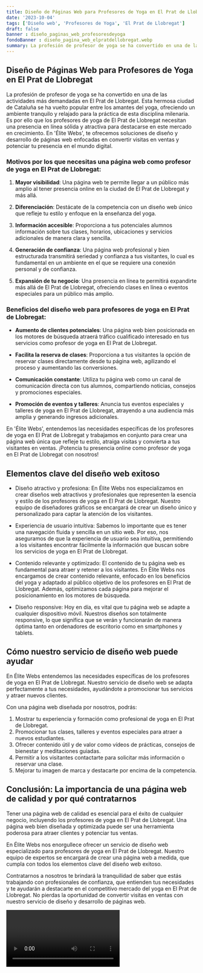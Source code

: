 ```yaml
---
title: Diseño de Páginas Web para Profesores de Yoga en El Prat de Llobregat
date: '2023-10-04'
tags: ['Diseño web', 'Profesores de Yoga', 'El Prat de Llobregat']
draft: false
banner : diseño_paginas_web_profesoresdeyoga
fondoBanner : diseño_pagina_web_elpratdellobregat.webp
summary: La profesión de profesor de yoga se ha convertido en una de las actividades más demandadas en El Prat de Llobregat. Esta hermosa ciudad de Cataluña se ha vuelto popular entre los amantes del yoga, ofreciendo un ambiente tranquilo y relajado para la práctica de esta disciplina milenaria. Es por ello que los profesores de yoga de El Prat de Llobregat necesitan una presencia en línea sólida y atractiva para destacarse en este mercado en crecimiento. En 'Élite Webs', te ofrecemos soluciones de diseño y desarrollo de páginas web enfocadas en convertir visitas en ventas y potenciar tu presencia en el mundo digital.
---
```


## Diseño de Páginas Web para Profesores de Yoga en El Prat de Llobregat

La profesión de profesor de yoga se ha convertido en una de las actividades más demandadas en El Prat de Llobregat. Esta hermosa ciudad de Cataluña se ha vuelto popular entre los amantes del yoga, ofreciendo un ambiente tranquilo y relajado para la práctica de esta disciplina milenaria. Es por ello que los profesores de yoga de El Prat de Llobregat necesitan una presencia en línea sólida y atractiva para destacarse en este mercado en crecimiento. En 'Élite Webs', te ofrecemos soluciones de diseño y desarrollo de páginas web enfocadas en convertir visitas en ventas y potenciar tu presencia en el mundo digital.

### Motivos por los que necesitas una página web como profesor de yoga en El Prat de Llobregat:

1. **Mayor visibilidad**: Una página web te permite llegar a un público más amplio al tener presencia online en la ciudad de El Prat de Llobregat y más allá.

2. **Diferenciación**: Destácate de la competencia con un diseño web único que refleje tu estilo y enfoque en la enseñanza del yoga.

3. **Información accesible**: Proporciona a tus potenciales alumnos información sobre tus clases, horarios, ubicaciones y servicios adicionales de manera clara y sencilla.

4. **Generación de confianza**: Una página web profesional y bien estructurada transmitirá seriedad y confianza a tus visitantes, lo cual es fundamental en un ambiente en el que se requiere una conexión personal y de confianza.

5. **Expansión de tu negocio**: Una presencia en línea te permitirá expandirte más allá de El Prat de Llobregat, ofreciendo clases en línea o eventos especiales para un público más amplio.

### Beneficios del diseño web para profesores de yoga en El Prat de Llobregat:

- **Aumento de clientes potenciales**: Una página web bien posicionada en los motores de búsqueda atraerá tráfico cualificado interesado en tus servicios como profesor de yoga en El Prat de Llobregat.

- **Facilita la reserva de clases**: Proporciona a tus visitantes la opción de reservar clases directamente desde tu página web, agilizando el proceso y aumentando las conversiones.

- **Comunicación constante**: Utiliza tu página web como un canal de comunicación directa con tus alumnos, compartiendo noticias, consejos y promociones especiales.

- **Promoción de eventos y talleres**: Anuncia tus eventos especiales y talleres de yoga en El Prat de Llobregat, atrayendo a una audiencia más amplia y generando ingresos adicionales.

En 'Élite Webs', entendemos las necesidades específicas de los profesores de yoga en El Prat de Llobregat y trabajamos en conjunto para crear una página web única que refleje tu estilo, atraiga visitas y convierta a tus visitantes en ventas. ¡Potencia tu presencia online como profesor de yoga en El Prat de Llobregat con nosotros!

<GifSeo />

<Cta />

## Elementos clave del diseño web exitoso

- Diseño atractivo y profesiona: En Élite Webs nos especializamos en crear diseños web atractivos y profesionales que representen la esencia y estilo de los profesores de yoga en El Prat de Llobregat. Nuestro equipo de diseñadores gráficos se encargará de crear un diseño único y personalizado para captar la atención de los visitantes.

- Experiencia de usuario intuitiva: Sabemos lo importante que es tener una navegación fluida y sencilla en un sitio web. Por eso, nos aseguramos de que la experiencia de usuario sea intuitiva, permitiendo a los visitantes encontrar fácilmente la información que buscan sobre los servicios de yoga en El Prat de Llobregat.

- Contenido relevante y optimizado: El contenido de tu página web es fundamental para atraer y retener a los visitantes. En Élite Webs nos encargamos de crear contenido relevante, enfocado en los beneficios del yoga y adaptado al público objetivo de los profesores en El Prat de Llobregat. Además, optimizamos cada página para mejorar el posicionamiento en los motores de búsqueda.

- Diseño responsive: Hoy en día, es vital que tu página web se adapte a cualquier dispositivo móvil. Nuestros diseños son totalmente responsive, lo que significa que se verán y funcionarán de manera óptima tanto en ordenadores de escritorio como en smartphones y tablets.

## Cómo nuestro servicio de diseño web puede ayudar

En Élite Webs entendemos las necesidades específicas de los profesores de yoga en El Prat de Llobregat. Nuestro servicio de diseño web se adapta perfectamente a tus necesidades, ayudándote a promocionar tus servicios y atraer nuevos clientes.

Con una página web diseñada por nosotros, podrás:

1. Mostrar tu experiencia y formación como profesional de yoga en El Prat de Llobregat.
2. Promocionar tus clases, talleres y eventos especiales para atraer a nuevos estudiantes.
3. Ofrecer contenido útil y de valor como vídeos de prácticas, consejos de bienestar y meditaciones guiadas.
4. Permitir a los visitantes contactarte para solicitar más información o reservar una clase.
5. Mejorar tu imagen de marca y destacarte por encima de la competencia.

## Conclusión: La importancia de una página web de calidad y por qué contratarnos

Tener una página web de calidad es esencial para el éxito de cualquier negocio, incluyendo los profesores de yoga en El Prat de Llobregat. Una página web bien diseñada y optimizada puede ser una herramienta poderosa para atraer clientes y potenciar tus ventas.

En Élite Webs nos enorgullece ofrecer un servicio de diseño web especializado para profesores de yoga en El Prat de Llobregat. Nuestro equipo de expertos se encargará de crear una página web a medida, que cumpla con todos los elementos clave del diseño web exitoso.

Contratarnos a nosotros te brindará la tranquilidad de saber que estás trabajando con profesionales de confianza, que entienden tus necesidades y te ayudarán a destacarte en el competitivo mercado del yoga en El Prat de Llobregat. No pierdas la oportunidad de convertir visitas en ventas con nuestro servicio de diseño y desarrollo de páginas web.

<Video />

<CtaBot job='Profesores de Yoga' city='El Prat de Llobregat'/>

<Gmaps query='El Prat de Llobregat+españa+maps' />